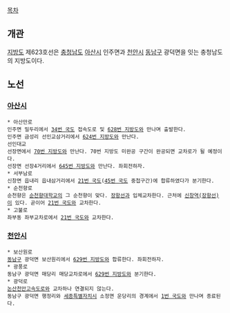 [[목차]]
== 개관 ==
[[지방도]] 제623호선은 [[충청남도]] [[아산시]] 인주면과 [[천안시]] [[동남구]] 광덕면을 잇는 충청남도의 지방도이다.

== 노선 ==
=== [[아산시]] ===
 * 아산만로
 인주면 밀두리에서 [[34번 국도]] 접속도로 및 [[628번 지방도]]와 만나며 출발한다.
 인주면 금성리 선인교삼거리에서 [[624번 지방도]]와 만난다.
 선인대교
 선장면에서 [[70번 지방도]]와 만난다. 70번 지방도 미완공 구간이 완공되면 교차로가 될 예정이다.
 선장면 선장4거리에서 [[645번 지방도]]와 만난다. 좌회전하자.
 * 서부남로
 신창면 읍내리 읍내삼거리에서 [[21번 국도]]([[45번 국도]] 중첩구간)에 합류하였다가 분기한다.
 * 순천향로
 순천향은 [[순천향대학교]]의 그 순천향이 맞다. [[장항선]]과 입체교차한다. 근처에 [[신창역(장항선)]]이 있다. 곧이어 [[21번 국도]]와 교차한다.
 * 고불로
 좌부동 좌부교차로에서 [[21번 국도]]와 교차한다.
=== [[천안시]] ===
 * 보산원로
 [[동남구]] 광덕면 보산원리에서 [[629번 지방도]]와 합류한다. 좌회전하자.
 * 광풍로
 동남구 광덕면 매당리 매당교차로에서 [[629번 지방도]]와 분기한다.
 * 광덕로
 [[논산천안고속도로]]와 교차하나 연결되지 않는다.
 동남구 광덕면 행정리와 [[세종특별자치시]] 소정면 운당리의 경계에서 [[1번 국도]]와 만나며 종료된다.
